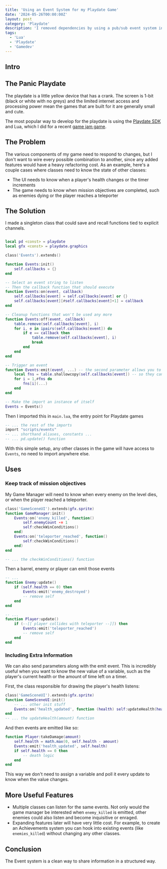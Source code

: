 ```yaml
---
title: 'Using an Event System for my Playdate Game'
date: '2024-05-26T00:00:00Z'
layout: post
category: 'Playdate'
description: 'I removed dependencies by using a pub/sub event system in my game jam game'
tags:
  - 'Lua'
  - 'Playdate'
  - 'Gamedev'
---
```


## Intro

## The Panic Playdate

The playdate is a little yellow device that has a crank. The screen is 1-bit (black or white with no greys) and the limited internet access and processing power mean the games that are built for it are generally small and cute.

The most popular way to develop for the playdate is using the [Playdate SDK](https://play.date/dev/) and Lua, which I did for a recent [game jam game](https://boldbigflank.itch.io/one-man-threat-ops). 

## The Problem

The various components of my game need to respond to changes, but I don't want to wire every possible combination to another, since any added features would have a heavy refactoring cost. As an example, here's a couple cases where classes need to know the state of other classes:

* The UI needs to know when a player's health changes or the timer increments
* The game needs to know when mission objectives are completed, such as enemies dying or the player reaches a teleporter

## The Solution

I made a singleton class that could save and recall functions tied to explicit channels.

```lua:scripts/events.lua

local pd <const> = playdate
local gfx <const> = playdate.graphics

class('Events').extends()

function Events:init()
    self.callbacks = {}
end

-- Select an event string to listen
-- Then the callback function that should execute
function Events:on(event, callback)
    self.callbacks[event] = self.callbacks[event] or {}
    self.callbacks[event][#self.callbacks[event]+1] = callback
end

-- Cleanup functions that won't be used any more
function Events:off(event, callback)
    table.remove(self.callbacks[event], i)
    for i, e in ipairs(self.callbacks[event]) do
        if e == callback then
            table.remove(self.callbacks[event], i)
            break
        end
    end
end

-- Trigger an event
function Events:emit(event, ...) -- the second parameter allows you to include any number of parameters when calling this function
    local fns = table.shallowcopy(self.callbacks[event]) -- so they can be removed inline
    for i = 1,#fns do
        fns[i](...)
    end
end

-- Make the import an instance of itself
Events = Events()
```

Then I imported this in `main.lua`, the entry point for Playdate games
```lua:main.lua
-- ... the rest of the imports
import "scripts/events"
-- ... shorthand aliases, constants ...
-- ... pd.update() function
```

With this simple setup, any other classes in the game will have access to `Events`, no need to import anywhere else.

## Uses

### Keep track of mission objectives
My Game Manager will need to know when every enemy on the level dies, or when the player reached a teleporter.
```lua:scripts/gameManager.lua
class('GameSceneUI').extends(gfx.sprite)
function GameManager:init()
    Events:on('enemy_killed', function()
        self.enemyCount -= 1 
        self:checkWinConditions()
    end)
    Events:on('teleporter_reached', function()
        self:checkWinConditions()
    end)
end

-- ... the checkWinConditions() function
```
Then a barrel, enemy or player can emit those events
```ts:scripts/enemy.lua
-- ...
function Enemy:update()
    if (self.health == 0) then
        Events:emit('enemy_destroyed')
        -- remove self
    end
end
```
```ts:scripts/player.lua
-- ...
function Player:update()
    if (--[[ player collides with teleporter --]]) then
        Events:emit('teleporter_reached')
        -- remove self
    end
end
```

### Including Extra Information

We can also send parameters along with the emit event. This is incredibly useful when you want to know the new value of a variable, such as the player's current health or the amount of time left on a timer.

First, the class responsible for drawing the player's health listens:

```lua:scripts/gameSceneUI.lua
class('GameSceneUI').extends(gfx.sprite)
function GameSceneUI:init()
    -- ... other init stuff
    Events:on('health_updated', function (health) self:updateHealth(health) end)
end
-- ... the updateHealth(amount) function
```

And then events are emitted like so:
```lua:scripts/player.lua
function Player:takeDamage(amount)
    self.health = math.max(0, self.health - amount)
    Events:emit('health_updated', self.health)
    if self.health == 0 then
        -- death logic
    end
end
```

This way we don't need to assign a variable and poll it every update to know when the value changes.

## More Useful Features
* Multiple classes can listen for the same events. Not only would the game manager be interested when `enemy_killed` is emitted, other enemies could also listen and become inquisitive or enraged.
* Expanding features later will have very little cost. For example, to create an Achievements system you can hook into existing events (like `enemies_killed`) without changing any other classes.

## Conclusion

The Event system is a clean way to share information in a structured way. 